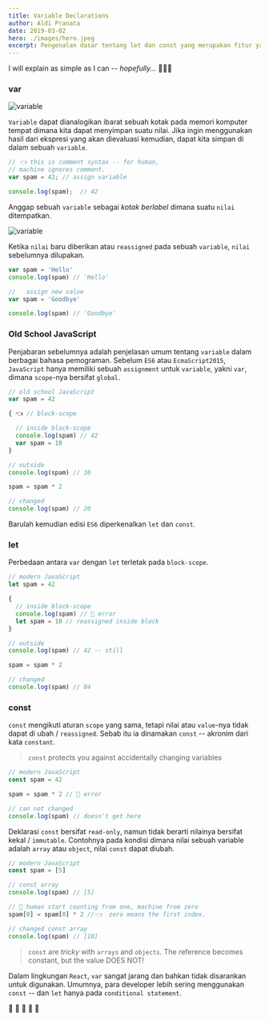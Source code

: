 ```yaml
---
title: Variable Declarations
author: Aldi Pranata
date: 2019-03-02
hero: ./images/hero.jpeg
excerpt: Pengenalan dasar tentang let dan const yang merupakan fitur yang diperkenalkan oleh ECMAScript2015.
---
```


I will explain as simple as I can -- _hopefully..._ 🐣🐣🐣

### var

![variable](./images/v-42.jpg)

`Variable` dapat dianalogikan ibarat sebuah kotak pada memori komputer tempat dimana kita dapat menyimpan suatu nilai. Jika ingin menggunakan hasil dari ekspresi yang akan dievaluasi kemudian, dapat kita simpan di dalam sebuah `variable`.

```jsx
// 👈 this is comment syntax -- for human,
// machine ignores comment.
var spam = 42; // assign variable

console.log(spam);  // 42
```

Anggap sebuah `variable` sebagai _kotak berlabel_ dimana suatu `nilai` ditempatkan.

![variable](./images/hello-goodbye.jpg)

Ketika `nilai` baru diberikan atau `reassigned` pada sebuah `variable`, `nilai` sebelumnya dilupakan.

```javascript {1,5}
var spam = 'Hello'
console.log(spam) // 'Hello'

//   assign new value
var spam = 'Goodbye'

console.log(spam) // 'Goodbye'
```

### Old School JavaScript

Penjabaran sebelumnya adalah penjelasan umum tentang `variable` dalam berbagai bahasa pemograman. Sebelum `ES6` atau `EcmaScript2015`, `JavaScript` hanya memiliki sebuah `assignment` untuk `variable`, yakni `var`, dimana `scope`-nya bersifat `global`.

```javascript {2,8,14}
// old school JavaScript
var spam = 42

{ 👈 // block-scope

  // inside block-scope
  console.log(spam) // 42
  var spam = 10
}

// outside
console.log(spam) // 10

spam = spam * 2

// changed
console.log(spam) // 20
```

Barulah kemudian edisi `ES6` diperkenalkan `let` dan `const`.

### let

Perbedaan antara `var` dengan `let` terletak pada `block-scope`.

```javascript {2,13}
// modern JavaScript
let spam = 42

{
  // inside block-scope
  console.log(spam) // 🔴 error
  let spam = 10 // reassigned inside block
}

// outside
console.log(spam) // 42 -- still

spam = spam * 2

// changed
console.log(spam) // 84
```

### const

`const` mengikuti aturan `scope` yang sama, tetapi nilai atau `value`-nya tidak dapat di ubah / `reassigned`. Sebab itu ia dinamakan `const` -- akronim dari kata `constant`.

> `const` protects you against accidentally changing variables

```javascript
// modern JavaScript
const spam = 42

spam = spam * 2 // 🔴 error

// can not changed
console.log(spam) // doesn't get here
```

Deklarasi `const` bersifat `read-only`, namun tidak berarti nilainya bersifat kekal / `immutable`. Contohnya pada kondisi dimana nilai sebuah variable adalah `array` atau `object`, nilai `const` dapat diubah.

```javascript {2,8}
// modern JavaScript
const spam = [5]

// const array
console.log(spam) // [5]

// 🔴 human start counting from one, machine from zero
spam[0] = spam[0] * 2 //👈  zero means the first index.

// changed const array
console.log(spam) // [10]
```

> `const` are _tricky_ with `arrays` and `objects`. The reference becomes constant, but the value DOES NOT!

Dalam lingkungan `React`, `var` sangat jarang dan bahkan tidak disarankan untuk digunakan. Umumnya, para developer lebih sering menggunakan `const` -- dan `let` hanya pada `conditional statement`.

🐪 🐪 🐪 🐪 🐪
